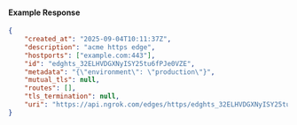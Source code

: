 #### Example Response

```json
{
	"created_at": "2025-09-04T10:11:37Z",
	"description": "acme https edge",
	"hostports": ["example.com:443"],
	"id": "edghts_32ELHVDGXNyISY25tu6fPJe0VZE",
	"metadata": "{\"environment\": \"production\"}",
	"mutual_tls": null,
	"routes": [],
	"tls_termination": null,
	"uri": "https://api.ngrok.com/edges/https/edghts_32ELHVDGXNyISY25tu6fPJe0VZE"
}
```
